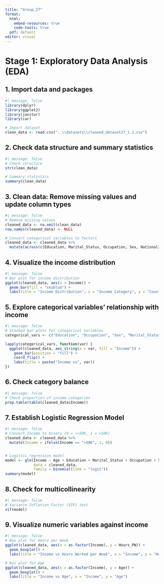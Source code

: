 ```yaml
---
title: "Group_27"
format: 
  html:
    embed-resources: true
    code-tools: true
  pdf: default
editor: visual
---
```


# Stage 1: Exploratory Data Analysis (EDA)

## 1. Import data and packages

```r
#| message: false
library(dplyr)
library(ggplot2)
library(janitor)
library(car)

# Import dataset
clean_data <- read.csv("..\\datasets\\cleaned_dataset27_1.1.csv") 
```

## 2. Check data structure and summary statistics

```r
#| message: false
# Check structure
str(clean_data)

# Summary statistics
summary(clean_data)
```

## 3. Clean data: Remove missing values and update column types

```r
#| message: false
# Remove missing values
cleaned_data <- na.omit(clean_data) 
row.names(cleaned_data) <- NULL

# Convert categorical variables to factors
cleaned_data <- cleaned_data %>% 
  mutate(across(c(Education, Marital_Status, Occupation, Sex, Nationality), as.factor))
```

## 4. Visualize the income distribution

```r
#| message: false
# Bar plot for income distribution
ggplot(cleaned_data, aes(x = Income)) + 
  geom_bar(fill = "skyblue") +
  labs(title = "Income Distribution", x = "Income Category", y = "Count")
```

## 5. Explore categorical variables' relationship with income

```r
#| message: false
# Stacked bar plots for categorical variables
categorical_vars <- c("Education", "Occupation", "Sex", "Marital_Status")

lapply(categorical_vars, function(var) {
  ggplot(cleaned_data, aes_string(x = var, fill = "Income")) +
    geom_bar(position = "fill") +
    coord_flip() +
    labs(title = paste("Income vs", var))
})
```

## 6. Check category balance

```r
#| message: false
# Check proportion of income categories
prop.table(table(cleaned_data$Income))
```

## 7. Establish Logistic Regression Model

```r
#| message: false
# Convert Income to binary (0 = <=50K, 1 = >50K)
cleaned_data <- cleaned_data %>%
  mutate(Income = ifelse(Income == ">50K", 1, 0))


# Logistic regression model
model <- glm(Income ~ Age + Education + Marital_Status + Occupation + Sex + Hours_PW + Nationality,
             data = cleaned_data, 
             family = binomial(link = "logit"))
summary(model)
```

## 8. Check for multicollinearity

```r
#| message: false
# Variance Inflation Factor (VIF) test
vif(model)
```

## 9. Visualize numeric variables against income

```r
#| message: false
# Box plot for Hours per Week
ggplot(cleaned_data, aes(x = as.factor(Income), y = Hours_PW)) +
  geom_boxplot() +
  labs(title = "Income vs Hours Worked per Week", x = "Income", y = "Hours per Week")

# Box plot for Age
ggplot(cleaned_data, aes(x = as.factor(Income), y = Age)) +
  geom_boxplot() +
  labs(title = "Income vs Age", x = "Income", y = "Age")
```
